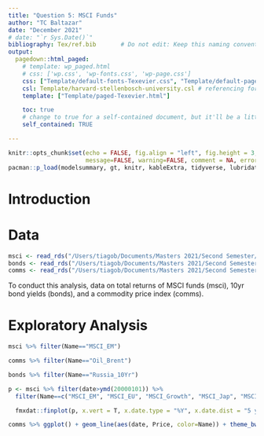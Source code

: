 ```yaml
---
title: "Question 5: MSCI Funds"
author: "TC Baltazar"
date: "December 2021"
# date: "`r Sys.Date()`"
bibliography: Tex/ref.bib       # Do not edit: Keep this naming convention and location.
output:
  pagedown::html_paged:
    # template: wp_paged.html
    # css: ['wp.css', 'wp-fonts.css', 'wp-page.css']
    css: ["Template/default-fonts-Texevier.css", "Template/default-page-Texevier.css", "Template/default-Texevier.css"]
    csl: Template/harvard-stellenbosch-university.csl # referencing format used.
    template: ["Template/paged-Texevier.html"]

    toc: true
    # change to true for a self-contained document, but it'll be a litte slower for Pandoc to render
    self_contained: TRUE

---
```


```r
knitr::opts_chunk$set(echo = FALSE, fig.align = "left", fig.height = 3, fig.pos = "H", fig.width = 5,
                      message=FALSE, warning=FALSE, comment = NA, error=FALSE)
pacman::p_load(modelsummary, gt, knitr, kableExtra, tidyverse, lubridate, fmxdat)
```

\newpage

# Introduction {-}

# Data  {-}

```r
msci <- read_rds("/Users/tiagob/Documents/Masters 2021/Second Semester/Financial Econometrics/19776209/data/msci.rds")
bonds <- read_rds("/Users/tiagob/Documents/Masters 2021/Second Semester/Financial Econometrics/19776209/data/bonds_10y.rds")
comms <- read_rds("/Users/tiagob/Documents/Masters 2021/Second Semester/Financial Econometrics/19776209/data/comms.rds")
```

To conduct this analysis, data on total returns of MSCI funds (msci), 10yr bond yields (bonds), and a commodity price index (comms).


# Exploratory Analysis {-}

```r
msci %>% filter(Name=="MSCI_EM") 

comms %>% filter(Name=="Oil_Brent")

bonds %>% filter(Name=="Russia_10Yr")

```

```r
p <- msci %>% filter(date>ymd(20000101)) %>% 
  filter(Name==c("MSCI_EM", "MSCI_EU", "MSCI_Growth", "MSCI_Jap", "MSCI_LowVol", "MSCI_USA")) %>%ggplot() +geom_line(aes(date, Price)) + facet_wrap(~Name) + fmxdat::theme_fmx() + labs(x="Year") 

  fmxdat::finplot(p, x.vert = T, x.date.type = "%Y", x.date.dist = "5 years")

```

```r
comms %>% ggplot() + geom_line(aes(date, Price, color=Name)) + theme_bw()
```







